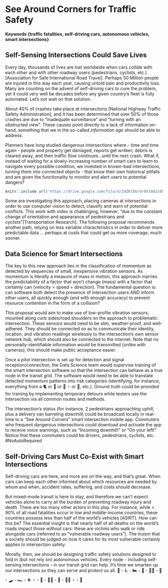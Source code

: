# See Around Corners for Traffic Safety {#smart-intersections-could-save-lives}

#### Keywords {traffic fatalities, self-driving cars, autonomous vehicles, smart intersections}

## Self-Sensing Intersections Could Save Lives

Every day, thousands of lives are lost worldwide when cars collide with each other and with other roadway users (pedestrians, cyclists, etc.)[Association for Safe International Road Travel]. Perhaps 50 Million people are injured in this way each year, causing untold pain and productivity loss. Many are counting on the advent of self-driving cars to cure the problem, yet it could very well be decades before any given country's fleet is fully automated. Let's not wait on that solution.

About 40% of crashes take place at intersections [National Highway Traffic Safety Administration], and it has been determined that over 50% of those crashes are due to "inadequate surveillance" and "turning with an obstructed view". These causes point directly to a lack of information on-hand, something that we in the so-called *information age* should be able to address.

Planners have long studied dangerous intersections where - time and time again - people and property get damaged, reports get written, debris is cleared away, and then traffic flow continues...until the next crash. What if, instead of waiting for a slowly-increasing number of smart cars to learn to navigate every possible condition, we invested in known-bad intersections, turning them into connected objects - that know their own historical pitfalls and are given the functionality to monitor and alert users to potential dangers?

```r
knitr::include_url('https://drive.google.com/file/d/1HZKlDUrdr0ht8A2i0b5phq_jJmYjYLdX/preview')
```

Some are investigating this approach, placing cameras at intersections in order to use computer vision to detect, classify and warn of potential conflicts. This work with video is challenging, however, "due to the constant change of orientation and appearance of pedestrians and cyclists"[Transportation Research]. The following proposal recommends another path, relying on less variable characteristics in order to deliver more predictable data ... perhaps at costs that could get us more coverage, much sooner.

## Data Science for Smart Intersections

The key to this new approach lies in the classification of momentum as detected by sequences of small, inexpensive vibration sensors. As momentum is literally a measure of mass in motion, this approach marries the predictability of a factor that won't change (mass) with a factor that certainly can (velocity = speed + direction). The fundamental question is: can software both detect the presence of intersection users AND inform other users, all quickly enough (and with enough accuracy) to prevent resource contention in the form of a collision?

This proposal would aim to make use of low-profile vibration sensors, mounted along curb sides/road shoulders on the approach to problematic intersection. These sensors would need to be slim, weather-proof, and well-adhered. They should be connected so as to communicate their identity, location, and vibration readings wirelessly to the intersection's own sensor network hub, which should also be connected to the internet. Note that no personally-identifiable information would be transmitted (unlike with cameras); this should make public acceptance easier.

Once a pilot intersection is set up for detection and signal reception/connection, the Data Science team would supervise training of the smart intersection software so that the intersection can behave as a true node in the transit grid. The software would need to be able to translate detected momentum patterns into risk categories (identifying, for instance, everything from a 🐈 or 🛴 or 🚴
♀️ or 🚚, etc.). Ground truth could be provided for training by implementing temporary detours while testers use the intersection via all common routes and methods.  

The intersection's status (for instance, 2 pedestrians approaching uphill, plus a delivery van barreling downhill) could be broadcast locally in real-time to a "See Around Corners" smart intersection mobile app. Commuters who frequent dangerous intersections could download and activate the app to receive voice warnings, such as "Incoming downhill!" or "On your left!" Notice that these commuters could be drivers, pedestrians, cyclists, etc. #NoAutoRequired

## Self-Driving Cars Must Co-Exist with Smart Intersections

Self-driving cars are here, and more are on the way, and that's great. When cars can keep each other informed about which resources are needed by whom and when, accident rates, suffering, and costs should decrease.

But mixed-mode transit is here to stay, and therefore we can't expect vehicles alone to carry all the burden of preventing roadway injury and death. There are too many other actors in this play. For instance, while > 90% of all road fatalities occur in low and middle-income countries, these countries possess less than half of the world's vehicles [ASIRT]. How can this be? The essential insight is that nearly half of all deaths on the world’s roads impact those *without* cars: these are victims who walk or ride alongside cars (referred to as "vulnerable roadway users"). The truism that a society should be judged on how it cares for its most vulnerable certainly applies to intersection safety.

Morally, then, we should be designing traffic safety solutions designed to fold in (but not rely on) autonomous vehicles. Every node - including self-sensing intersections - in our transit grid can help. It's time we smarten up our intersections so they can serve and protect us all.
 🚌 - ♿ - 🏍️ - 🚒 - 🚶🏿 - 🛵 - 🛹 - 🏎️ - ⛹️
♀️ - 🛴 - 🏃🏼 - 🚙 - 🚴🏽
♀️ - 🚓

